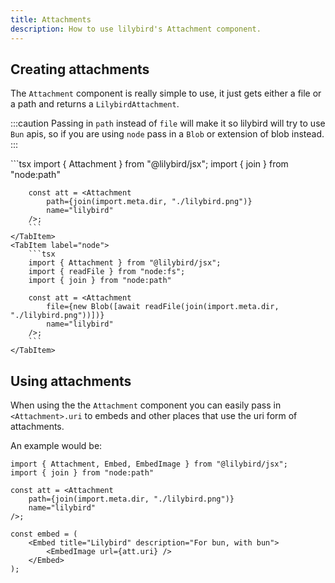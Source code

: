 ```yaml
---
title: Attachments
description: How to use lilybird's Attachment component.
---
```



## Creating attachments

The `Attachment` component is really simple to use, it just gets either a file or a path and returns a `LilybirdAttachment`.

:::caution
Passing in `path` instead of `file` will make it so lilybird will try to use `Bun` apis, so if you are using `node` pass in a `Blob` or extension of blob instead.
:::

<Tabs>
    <TabItem label="bun">
        ```tsx
        import { Attachment } from "@lilybird/jsx";
        import { join } from "node:path"

        const att = <Attachment
            path={join(import.meta.dir, "./lilybird.png")}
            name="lilybird"
        />;
        ```
    </TabItem>
    <TabItem label="node">
        ```tsx
        import { Attachment } from "@lilybird/jsx";
        import { readFile } from "node:fs";
        import { join } from "node:path"

        const att = <Attachment 
            file={new Blob([await readFile(join(import.meta.dir, "./lilybird.png"))])}
            name="lilybird"
        />;
        ```
    </TabItem>
</Tabs>

## Using attachments

When using the the `Attachment` component you can easily pass in `<Attachment>.uri` to embeds and other places that use the uri form of attachments.

An example would be:

```tsx ins="att.uri"
import { Attachment, Embed, EmbedImage } from "@lilybird/jsx";
import { join } from "node:path"

const att = <Attachment
    path={join(import.meta.dir, "./lilybird.png")}
    name="lilybird"
/>;

const embed = (
    <Embed title="Lilybird" description="For bun, with bun">
        <EmbedImage url={att.uri} />
    </Embed>
);
```